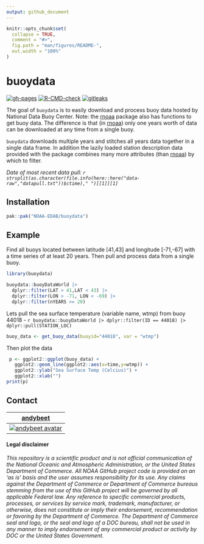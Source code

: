 ```yaml
---
output: github_document
---
```


<!-- README.md is generated from README.Rmd. Please edit that file -->

```r
knitr::opts_chunk$set(
  collapse = TRUE,
  comment = "#>",
  fig.path = "man/figures/README-",
  out.width = "100%"
)
```
# buoydata

<!-- badges: start -->
[![gh-pages](https://github.com/NOAA-EDAB/buoydata/actions/workflows/pkgdown.yml/badge.svg)](https://github.com/NOAA-EDAB/buoydata/actions/workflows/pkgdown.yml)
[![R-CMD-check](https://github.com/NOAA-EDAB/buoydata/actions/workflows/check-standard.yml/badge.svg)](https://github.com/NOAA-EDAB/buoydata/actions/workflows/check-standard.yml)
[![gitleaks](https://github.com/NOAA-EDAB/buoydata/actions/workflows/secretScan.yml/badge.svg)](https://github.com/NOAA-EDAB/buoydata/actions/workflows/secretScan.yml)

<!-- badges: end -->

The goal of `buoydata` is to easily download and process buoy data hosted by National Data Buoy Center. Note: the [rnoaa](https://github.com/ropensci/rnoaa) package also has functions to get buoy data. The difference is that (in [rnoaa](https://github.com/ropensci/rnoaa)) only one years worth of data can be downloaded at any time from a single buoy. 

`buoydata` downloads multiple years and stitches all years data together in a single data frame. In addition the lazily loaded station description data provided with the package combines many more attributes (than [rnoaa](https://github.com/ropensci/rnoaa)) by which to filter. 

*Date of most recent data pull: `r strsplit(as.character(file.info(here::here("data-raw","datapull.txt"))$ctime)," ")[[1]][1]`*

## Installation

``` r
pak::pak("NOAA-EDAB/buoydata")
```

## Example

Find all buoys located between latitude [41,43] and longitude [-71,-67] with a time series of at least 20 years. Then pull and process data from a single buoy. 

``` r
library(buoydata)

buoydata::buoyDataWorld |> 
  dplyr::filter(LAT > 41,LAT < 43) |> 
  dplyr::filter(LON > -71, LON < -69) |> 
  dplyr::filter(nYEARS >= 20)
```


Lets pull the sea surface temperature (variable name, wtmp) from buoy 44018 - `r buoydata::buoyDataWorld |> dplyr::filter(ID == 44018) |> dplyr::pull(STATION_LOC)`

``` r
buoy_data <- get_buoy_data(buoyid="44018", var = "wtmp")
```

Then plot the data

```r
 p <- ggplot2::ggplot(buoy_data) +
   ggplot2::geom_line(ggplot2::aes(x=time,y=wtmp)) + 
   ggplot2::ylab("Sea Surface Temp (Celcius)") +
   ggplot2::xlab("")
print(p)
```


## Contact

| [andybeet](https://github.com/andybeet)        
| ----------------------------------------------------------------------------------------------- 
| [![andybeet avatar](https://avatars1.githubusercontent.com/u/22455149?s=100&v=4)](https://github.com/andybeet) | 



#### Legal disclaimer

*This repository is a scientific product and is not official
communication of the National Oceanic and Atmospheric Administration, or
the United States Department of Commerce. All NOAA GitHub project code
is provided on an ‘as is’ basis and the user assumes responsibility for
its use. Any claims against the Department of Commerce or Department of
Commerce bureaus stemming from the use of this GitHub project will be
governed by all applicable Federal law. Any reference to specific
commercial products, processes, or services by service mark, trademark,
manufacturer, or otherwise, does not constitute or imply their
endorsement, recommendation or favoring by the Department of Commerce.
The Department of Commerce seal and logo, or the seal and logo of a DOC
bureau, shall not be used in any manner to imply endorsement of any
commercial product or activity by DOC or the United States Government.*

